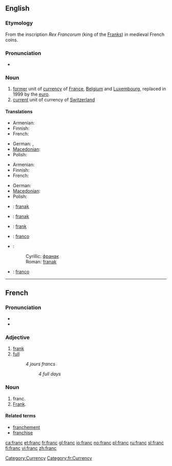 {{also|Franc}}
==English==

===Etymology===
From the inscription ''Rex Francorum'' (king of the [[Frank]]s) in medieval French coins.

===Pronunciation===
* {{IPA|/fɹæŋk/}}

===Noun===
{{wikipedia}}
{{en-noun}}

# [[former]] unit of [[currency]] of [[France]], [[Belgium]] and [[Luxembourg]], replaced in 1999 by the [[euro]].
# [[current]] unit of currency of [[Switzerland]]

====Translations====
{{trans-top|former currency of France and Belgium}}
* Armenian: {{t-|hy|ֆրանկ|tr=frank|sc=Armn|xs=Armenian}}
* Finnish: {{t-|fi|frangi}}
* French: {{t+|fr|franc|m}}
{{trans-mid}}
* German: {{t-|de|Franc|m}}, {{t+|de|Franken|m}}
* [[Macedonian]]: {{t|mk|франк|m|tr=frank|sc=Cyrl|xs=Macedonian}}
* Polish: {{l|pl|frank}} {{m}}
{{trans-bottom}}

{{trans-top|current currency of Switzerland}}
* Armenian: {{t-|hy|ֆրանկ|tr=frank|sc=Armn|xs=Armenian}}
* Finnish: {{t-|fi|frangi}}
* French: {{t+|fr|franc|m}}
{{trans-mid}}
* German: {{t+|de|Franken|m}}
* [[Macedonian]]: {{t|mk|франк|m|tr=frank|sc=Cyrl|xs=Macedonian}}
* Polish: {{l|pl|frank}} {{m}}
{{trans-bottom}}

{{checktrans-top}}
* {{ttbc|Bosnian}}: [[franak#Bosnian|franak]] {{m}}
* {{ttbc|Croatian}}: [[franak#Croatian|franak]] {{m}}
* {{ttbc|Estonian}}: [[frank]]
* {{ttbc|Italian}}: [[franco]] {{m}}
* {{ttbc|Serbian}}:
*: Cyrillic: [[франак#Serbian|франак]] {{m}}
*: Roman: [[franak#Serbian|franak]] {{m}}
* {{ttbc|Spanish}}: [[franco]] {{m}}
{{trans-bottom}}

[[Category:Currency]]

----

==French==

===Pronunciation===
* {{audio|Fr-franc.ogg|audio}}
* {{IPA|/fʀɑ̃/|lang=fr}}

===Adjective===
{{fr-adj|feminine=franche}}

# [[frank]]
# [[full]]
#: ''4 jours francs''
#:: ''4 full days''

===Noun===
{{fr-noun|m}}

# franc.
# [[Frank]].

====Related terms====
* [[franchement]]
* [[franchise]]

[[Category:fr:Currency]]

[[ca:franc]]
[[et:franc]]
[[fr:franc]]
[[gl:franc]]
[[io:franc]]
[[no:franc]]
[[pl:franc]]
[[ru:franc]]
[[sl:franc]]
[[fi:franc]]
[[vi:franc]]
[[zh:franc]]